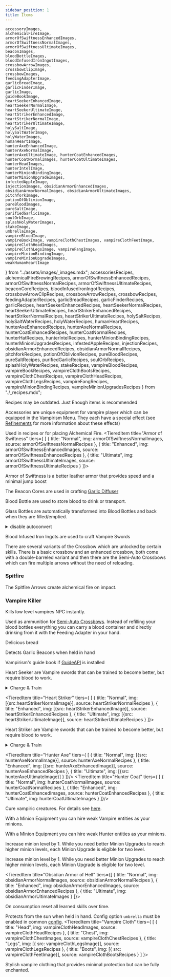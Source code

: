 ```yaml
---
sidebar_position: 1
title: Items
---
```


    accessoryImages,
    alchemicalFireImage,
    armorOfSwiftnessEnhancedImages,
    armorOfSwiftnessNormalImages,
    armorOfSwiftnessUltimateImages,
    beaconImages,
    bloodBottleImages,
    bloodInfusedIronIngotImages,
    crossbowArrowImages,
    crossbowClipImage,
    crossbowImages,
    feedingAdapterImage,
    garlicBreadImage,
    garlicFinderImage,
    garlicImage,
    guideBookImage,
    heartSeekerEnhancedImage,
    heartSeekerNormalImage,
    heartSeekerUltimateImage,
    heartStrikerEnhancedImage,
    heartStrikerNormalImage,
    heartStrikerUltimateImage,
    holySaltImage,
    holySaltWaterImage,
    holyWaterImages,
    humanHeartImage,
    hunterAxeEnhancedImage,
    hunterAxeNormalImage,
    hunterAxeUltimateImage, hunterCoatEnhancedImages,
    hunterCoatNormalImages, hunterCoatUltimateImages,
    hunterHeadImages,
    hunterIntelImage,
    hunterMinionBindingImage,
    hunterMinionUpgradeImages,
    infectedAppleImage,
    injectionImages, obsidianArmorEnhancedImages,
    obsidianArmorNormalImages, obsidianArmorUltimateImages,
    pitchforkImage,
    potionOfOblivionImage,
    pureBloodImages,
    pureSaltImage,
    purifiedGarlicImage,
    soulOrbImage,
    splashHolyWaterImages,
    stakeImage,
    umbrellaImage,
    vampireBloodImage,
    vampireBookImage, vampireClothChestImages, vampireClothFeetImage, vampireClothHeadImages,
    vampireClothLegsImage, vampireFangImage,
    vampireMinionBindingImage,
    vampireMinionUpgradeImages,
    weakHumanHeartImage
} from "../assets/images/_images.mdx";
    accessoriesRecipes,
    alchemicalFireBrewingRecipes,
    armorOfSwiftnessEnhancedRecipes,
    armorOfSwiftnessNormalRecipes,
    armorOfSwiftnessUltimateRecipes,
    beaconCoreRecipes,
    bloodInfusedIronIngotRecipes,
    crossbowArrowClipRecipes,
    crossbowArrowRecipes,
    crossbowRecipes,
    feedingAdapterRecipes,
    garlicBreadRecipes,
    garlicFinderRecipes,
    garlicRecipes,
    heartSeekerEnhancedRecipes,
    heartSeekerNormalRecipes,
    heartSeekerUltimateRecipes,
    heartStrikerEnhancedRecipes,
    heartStrikerNormalRecipes,
    heartStrikerUltimateRecipes, holySaltRecipes, holySaltWaterRecipes, holyWaterRecipes, humanHeartRecipes,
    hunterAxeEnhancedRecipes,
    hunterAxeNormalRecipes,
    hunterCoatEnhancedRecipes,
    hunterCoatNormalRecipes,
    hunterHatRecipes, hunterIntelRecipes, hunterMinionBindingRecipes, hunterMinionUpgradesRecipes,
    infestedAppleRecipes,
    injectionRecipes,
    obsidianArmorEnhancedRecipes,
    obsidianArmorNormalRecipes,
    pitchforkRecipes,
    potionOfOblivionRecipes, pureBloodRecipes, pureSaltRecipes,
    purifiedGarlicRecipes, soulOrbRecipes, splashHolyWaterRecipes,
    stakeRecipes, vampireBloodRecipes,
    vampireBookRecipes,
    vampireClothBootsRecipes,
    vampireClothChestRecipes,
    vampireClothHeadRecipes,
    vampireClothLegsRecipes, vampireFangRecipes, vampireMinionBindingRecipes, vampireMinionUpgradesRecipes
} from "./_recipes.mdx";

Recipes may be outdated. Just Enough items is recommended
<Items title="Accessories" img={accessoryImages} source={accessoriesRecipes}>

Accessories are unique equipment for vampire player which can be equipped in the Vampirism Menu. They each have a special effect (see [Refinements](refinements.md) for more information about these effects)
</Items>
<Item title="Alchemical Fire" img={alchemicalFireImage} source={alchemicalFireBrewingRecipes}>

Used in recipes or for placing Alchemical Fire.
</Item>
<TieredItem title="Armor of Swiftness" tiers={ [
    {
        title: "Normal",
        img: armorOfSwiftnessNormalImages,
        source: armorOfSwiftnessNormalRecipes
    },
    {
        title: "Enhanced",
        img: armorOfSwiftnessEnhancedImages,
        source: armorOfSwiftnessEnhancedRecipes
    },
    {
        title: "Ultimate",
        img: armorOfSwiftnessUltimateImages,
        source: armorOfSwiftnessUltimateRecipes
    }
]}>

Armor of Swiftness is a better leather armor that provides speed and a minimal jump boost
</TieredItem>
<Items title="Beacon Core" img={beaconImages} source={beaconCoreRecipes}>

The Beacon Cores are used in crafting [Garlic Diffuser](blocks.mdx#garlic-diffuser)
</Items>
<Items title="Blood Bottle" img={bloodBottleImages}>

Blood Bottle are used to store blood to drink or transport.

Glass Bottles are automatically transformed into Blood Bottles and back when they are filled/emptied.

<details>
<summary>disable autoconvert</summary>

You can disable the automatic conversion of Glass Bottles to Blood Bottles by setting `autoConvertGlassBottles` in the common config to `false`. Then you must craft the bottles.

</details>
</Items>
<Items title="Blood Infused Iron Ingot" img={bloodInfusedIronIngotImages} source={bloodInfusedIronIngotRecipes}>

Blood Infused Iron Ingots are used to craft Vampire Swords

</Items>
<Items title="Crossbow" img={crossbowImages} source={crossbowRecipes}>
    There are several variants of the Crossbow which are unlocked by certain skills.
    There is a basic crossbow and an enhanced crossbow, both come with a double-barreled variant and then there are the Semi-Auto Crossbows which can fire multiple arrows without the need of reloading.
</Items>
<Items title="Crossbow Arrow" img={crossbowArrowImages} source={crossbowArrowRecipes}>

### Spitfire
The Spitfire Arrows create alchemical fire on impact.

### Vampire Killer
Kills low level vampires NPC instantly.
</Items>
<Item title="Crossbow Clip" img={crossbowClipImage} source={crossbowArrowClipRecipes}>

Used as ammunition for [Semi-Auto Crossbows](#crossbow).
</Item>
<Item title="Feeding Adapter" img={feedingAdapterImage} source={feedingAdapterRecipes} >
    Instead of refilling your blood bottles everything you can carry a blood container and directly drinking from it with the Feeding Adapter in your hand.
</Item>
<Item title="Garlic" img={garlicImage} source={garlicRecipes}></Item>
<Item title="Garlic Bread" img={garlicBreadImage} source={garlicBreadRecipes}>

Delicious bread

</Item>
<Item title="Garlic Finder" img={garlicFinderImage} source={garlicFinderRecipes}>

Detects Garlic Beacons when held in hand

</Item>
<Item title="Guide Book" img={guideBookImage}>

Vampirism's guide book if [GuideAPI](https://www.curseforge.com/minecraft/mc-mods/guide-api-village-and-pillage) is installed

</Item>
<TieredItem title="Heart Seeker" tiers={ [
    {
        title: "Normal",
        img: [{ src: heartSeekerNormalImage}],
        source: heartSeekerNormalRecipes
    },
    {
        title: "Enhanced",
        img: [{ src: heartSeekerEnhancedImage}],
        source: heartSeekerEnhancedRecipes
    },
    {
        title: "Ultimate",
        img: [{ src: heartSeekerUltimateImage}],
        source: heartSeekerUltimateRecipes
    }
]}>

Heart Seeker are Vampire swords that can be trained to become better, but require blood to work.
<details>
<summary>Charge & Train</summary>

#### Charge
To change a Heart Seeker put it onto a [Blood Pedestal](./blocks.mdx#blood-pedestal) that sits on top of a [Blood Container](./blocks.mdx#blood-container).

#### Train
Simply kill mobs

</details>
</TieredItem>

<TieredItem title="Heart Striker" tiers={ [
    {
        title: "Normal",
        img: [{src:heartStrikerNormalImage}],
        source: heartStrikerNormalRecipes
    },
    {
        title: "Enhanced",
        img: [{src: heartStrikerEnhancedImage}],
        source: heartStrikerEnhancedRecipes
    },
    {
        title: "Ultimate",
        img: [{src: heartStrikerUltimateImage}],
        source: heartStrikerUltimateRecipes
    }
]}>

Heart Striker are Vampire swords that can be trained to become better, but require blood to work.
<details>
<summary>Charge & Train</summary>

#### Charge
To change a Heart Striker put it onto a [Blood Pedestal](./blocks.mdx#blood-pedestal) that sits on top of a [Blood Container](./blocks.mdx#blood-container).

#### Train
Simply kill mobs

</details>
</TieredItem>

<Items title="Holy Water" img={holyWaterImages} source={holyWaterRecipes}></Items>
<Items title="Splash Holy Water" img={splashHolyWaterImages} source={splashHolyWaterRecipes}></Items>
<Item title="Blessed Salt" img={holySaltImage} source={holySaltRecipes}></Item>
<Item title="Blessed Salt Water" img={holySaltWaterImage} source={holySaltWaterRecipes}></Item>
<Item title="Human Heart" img={humanHeartImage} source={humanHeartRecipes}></Item>
<Item title="Weak Human Heart" img={weakHumanHeartImage}></Item>
<TieredItem title="Hunter Axe" tiers={ [
    {
        title: "Normal",
        img: [{src: hunterAxeNormalImage}],
        source: hunterAxeNormalRecipes
    },
    {
        title: "Enhanced",
        img: [{src: hunterAxeEnhancedImage}],
        source: hunterAxeEnhancedRecipes
    },
    {
        title: "Ultimate",
        img: [{src: hunterAxeUltimateImage}]
    }
]}/>
<TieredItem title="Hunter Coat" tiers={ [
    {
        title: "Normal",
        img: hunterCoatNormalImages,
        source: hunterCoatNormalRecipes
    },
    {
        title: "Enhanced",
        img: hunterCoatEnhancedImages,
        source: hunterCoatEnhancedRecipes
    },
    {
        title: "Ultimate",
        img: hunterCoatUltimateImages
    }
]}/>
<Items title="Hunter Hat" img={hunterHeadImages} source={hunterHatRecipes}></Items>
<Item title="Hunter Intel" img={hunterIntelImage} source={hunterIntelRecipes}></Item>
<Item title="Infested Apple" img={infectedAppleImage} source={infestedAppleRecipes}>

Cure vampiric creatures. For details see [here](../other/vampiric-creatures.md#curing-creatures).
</Item>
<Items title="Injection" img={injectionImages} source={injectionRecipes()}/>
<Item title="Vampire Minion Binding" img={vampireMinionBindingImage} source={vampireMinionBindingRecipes}>

With a Minion Equipment you can hire weak Vampire entities as your minions.
</Item>
<Item title="Hunter Minion Binding" img={hunterMinionBindingImage} source={hunterMinionBindingRecipes}>

With a Minion Equipment you can hire weak Hunter entities as your minions.
</Item>
<Items title="Vampire Minion Upgrade" img={vampireMinionUpgradeImages} source={vampireMinionUpgradesRecipes}>

Increase minion level by 1. While you need better Minion Upgrades to reach higher minion levels, each Minion Upgrade is eligible for two level.
</Items>
<Items title="Hunter Minion Upgrade" img={hunterMinionUpgradeImages} source={hunterMinionUpgradesRecipes}>

Increase minion level by 1. While you need better Minion Upgrades to reach higher minion levels, each Minion Upgrade is eligible for two level.
</Items>

<TieredItem title="Obsidian Armor of Hell"  tiers={[
    {
        title: "Normal",
        img: obsidianArmorNormalImages,
        source: obsidianArmorNormalRecipes
    },
    {
        title: "Enhanced",
        img: obsidianArmorEnhancedImages,
        source: obsidianArmorEnhancedRecipes
    },
    {
        title: "Ultimate",
        img: obsidianArmorUltimateImages
    }
]}></TieredItem>
<Item title="Pitchfork" img={pitchforkImage} source={pitchforkRecipes}></Item>
<Item title="Potion of Oblivion" img={potionOfOblivionImage} source={potionOfOblivionRecipes}>

On consumption reset all learned skills over time.
</Item>
<Item title="Pure Salt" img={pureSaltImage} source={pureSaltRecipes}></Item>
<Items title="Pure Blood" img={pureBloodImages} source={pureBloodRecipes}></Items>
<Item title="Purified Garlic" img={purifiedGarlicImage} source={purifiedGarlicRecipes}></Item>
<Item title="Soul Orb" img={soulOrbImage} source={soulOrbRecipes}></Item>
<Item title="Stake" img={stakeImage} source={stakeRecipes}></Item>
<Item title="Umbrella" img={umbrellaImage}>

Protects from the sun when held in hand. Config option `umbrella` must be enabled in common [config](../configuration.md).
</Item>
<TieredItem title="Vampire Cloth" tiers={
    [
        {
            title: "Head",
            img: vampireClothHeadImages,
            source: vampireClothHeadRecipes
        },
        {
            title: "Chest",
            img: vampireClothChestImages,
            source: vampireClothChestRecipes
        },
        {
            title: "Legs",
            img: [{ src: vampireClothLegsImage}],
            source: vampireClothLegsRecipes
        },
        {
            title: "Boots",
            img: [{ src: vampireClothFeetImage}],
            source: vampireClothBootsRecipes
        }
    ]
}>

Stylish vampire clothing that provides minimal protection but can be fully enchanted.
</TieredItem>
<Item title="Vampire Fang" img={vampireFangImage} source={vampireFangRecipes}/>
<Item title="Vampire Blood" img={vampireBloodImage} source={vampireBloodRecipes}/>
<Item title="Vampire Book" img={vampireBookImage} source={vampireBookRecipes}/>
